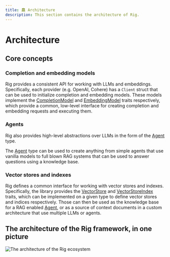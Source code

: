 ```yaml
---
title: 🏛️ Architecture
description: This section contains the architecture of Rig.
---
```



# Architecture
<FileTree>
    <FileTree.Folder name="rig-core" defaultOpen>
        <FileTree.Folder name="loaders" defaultOpen>
            <FileTree.File name="file.rs" />
            <FileTree.File name="pdf.rs" />
            <FileTree.File name="...(other loaders)" />
        </FileTree.Folder>
        <FileTree.Folder name="providers" defaultOpen>
            <FileTree.Folder name="openai" defaultOpen>
                <FileTree.File name="mod.rs" />
                <FileTree.File name="client.rs" />
                <FileTree.File name="completion.rs" />
            </FileTree.Folder>
            <FileTree.Folder name="... (other providers)" />
        </FileTree.Folder>
        <FileTree.Folder name="vector_store">
            <FileTree.File name="in_memory_store.rs" />
        </FileTree.Folder>
    </FileTree.Folder>
    <FileTree.Folder name="rig-mongodb" defaultOpen>
        <FileTree.File name="lib.rs" />
    </FileTree.Folder>
    <FileTree.Folder name="rig-neo4j">
        <FileTree.File name="mod.rs" />
    </FileTree.Folder>
    <FileTree.Folder name="..." />
</FileTree>

## Core concepts

### Completion and embedding models

Rig provides a consistent API for working with LLMs and embeddings. Specifically,
each provider (e.g. OpenAI, Cohere) has a `Client` struct that can be used to initialize completion
and embedding models. These models implement the [CompletionModel](crate::completion::CompletionModel)
and [EmbeddingModel](crate::embeddings::EmbeddingModel) traits respectively, which provide a common,
low-level interface for creating completion and embedding requests and executing them.

### Agents

Rig also provides high-level abstractions over LLMs in the form of the [Agent](crate::agent::Agent) type.

The [Agent](crate::agent::Agent) type can be used to create anything from simple agents that use vanilla models to full blown
RAG systems that can be used to answer questions using a knowledge base.

### Vector stores and indexes

Rig defines a common interface for working with vector stores and indexes. Specifically, the library
provides the [VectorStore](crate::vector_store::VectorStore) and [VectorStoreIndex](crate::vector_store::VectorStoreIndex)
traits, which can be implemented on a given type to define vector stores and indices respectively.
Those can then be used as the knowledge base for a RAG enabled [Agent](crate::agent::Agent), or
as a source of context documents in a custom architecture that use multiple LLMs or agents.

## The architecture of the Rig framework, in one picture
<img src="/images/rig_architecture.jpg" alt="The architecture of the Rig ecosystem" />
